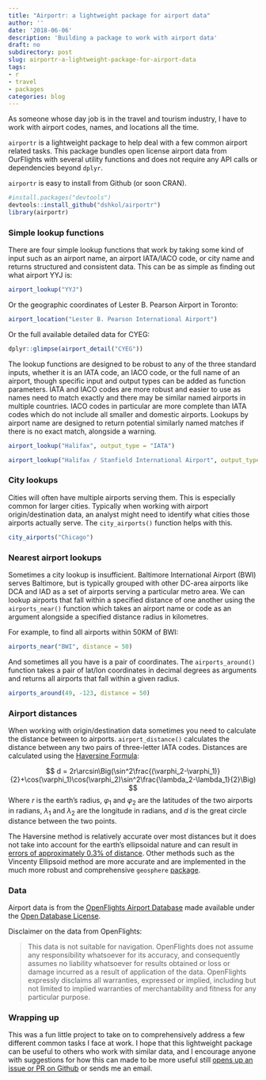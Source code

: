 ```yaml
---
title: "Airportr: a lightweight package for airport data"
author: ''
date: '2018-06-06'
description: 'Building a package to work with airport data'
draft: no
subdirectory: post
slug: airportr-a-lightweight-package-for-airport-data
tags:
- r
- travel
- packages
categories: blog
---
```

As someone whose day job is in the travel and tourism industry, I have to work with airport codes, names, and locations all the time. 

`airportr` is a lightweight package to help deal with a few common airport related tasks. This package bundles open license airport data from OurFlights with several utility functions and does not require any API calls or dependencies beyond `dplyr`. 

`airportr` is easy to install from Github (or soon CRAN).

```r
#install.packages("devtools")
devtools::install_github("dshkol/airportr")
library(airportr)
```

### Simple lookup functions

There are four simple lookup functions that work by taking some kind of input such as an airport name, an airport IATA/IACO code, or city name and returns structured and consistent data. This can be as simple as finding out what airport YYJ is:
```r
airport_lookup("YYJ")
```
Or the geographic coordinates of Lester B. Pearson Airport in Toronto:
```r
airport_location("Lester B. Pearson International Airport")
```
Or the full available detailed data for CYEG:
```r
dplyr::glimpse(airport_detail("CYEG"))
```

The lookup functions are designed to be robust to any of the three standard inputs, whether it is an IATA code, an IACO code, or the full name of an airport, though specific input and output types can be added as function parameters. IATA and IACO codes are more robust and easier to use as names need to match exactly and there may be similar named airports in multiple countries. IACO codes in particular are more complete than IATA codes which do not include all smaller and domestic airports. Lookups by airport name are designed to return potential similarly named matches if there is no exact match, alongside a warning. 
```r
airport_lookup("Halifax", output_type = "IATA")
```
```r
airport_lookup("Halifax / Stanfield International Airport", output_type = "IATA")
```

### City lookups

Cities will often have multiple airports serving them. This is especially common for larger cities. Typically when working with airport origin/destination data, an analyst might need to identify what cities those airports actually serve. The `city_airports()` function helps with this.
```r
city_airports("Chicago")
```

### Nearest airport lookups

Sometimes a city lookup is insufficient. Baltimore International Airport (BWI) serves Baltimore, but is typically grouped with other DC-area airports like DCA and IAD as a set of airports serving a particular metro area. We can lookup airports that fall within a specified distance of one another using the `airports_near()` function which takes an airport name or code as an argument alongside a specified distance radius in kilometres. 

For example, to find all airports within 50KM of BWI:
```r
airports_near("BWI", distance = 50)
```

And sometimes all you have is a pair of coordinates. The `airports_around()` function takes a pair of lat/lon coordinates in decimal degrees as arguments and returns all airports that fall within a given radius. 
```r
airports_around(49, -123, distance = 50)
```

### Airport distances

When working with origin/destination data sometimes you need to calculate the distance between to airports. `airport_distance()` calculates the distance between any two pairs of three-letter IATA codes. Distances are calculated using the [Haversine Formula](https://en.wikipedia.org/wiki/Haversine_formula):

$$
d = 2r\arcsin\Big(\sin^2\frac{(\varphi_2-\varphi_1)}{2}+\cos(\varphi_1)\cos(\varphi_2)\sin^2\frac{\lambda_2-\lambda_1}{2}\Big)
$$
Where $r$ is the earth's radius, $\varphi_1$ and $\varphi_2$ are the latitudes of the two airports in radians, $\lambda_1$ and $\lambda_2$ are the longitude in radians, and $d$ is the great circle distance between the two points. 

The Haversine method is relatively accurate over most distances but it does not take into account for the earth's ellipsoidal nature and can result in [errors of approximately 0.3% of distance](http://www.movable-type.co.uk/scripts/latlong.html). Other methods such as the Vincenty Ellipsoid method are more accurate and are implemented in the much more robust and comprehensive `geosphere` [package](https://cran.r-project.org/web/packages/geosphere/geosphere.pdf). 

### Data

Airport data is from the [OpenFlights Airport Database](https://openflights.org/data.html) made available under the [Open Database License](https://opendatacommons.org/licenses/odbl/1.0/). 

Disclaimer on the data from OpenFlights:

> This data is not suitable for navigation. OpenFlights does not assume any responsibility whatsoever for its accuracy, and consequently assumes no liability whatsoever for results obtained or loss or damage incurred as a result of application of the data. OpenFlights expressly disclaims all warranties, expressed or implied, including but not limited to implied warranties of merchantability and fitness for any particular purpose.

### Wrapping up 

This was a fun little project to take on to comprehensively address a few different common tasks I face at work. I hope that this lightweight package can be useful to others who work with similar data, and I encourage anyone with suggestions for how this can made to be more useful still [opens up an issue or PR on Github](https://github.com/dshkol/airportr/issues) or sends me an email.